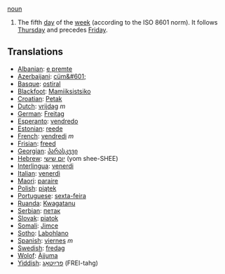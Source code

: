 [[noun]]

#The fifth [[day]] of the [[week]] (according to the ISO 8601 norm). It follows [[Thursday]] and precedes [[Friday]].

==Translations==
*[[Albanian]]: [[e premte]]
*[[Azerbaijani]]: [[cüm&#601;]]
*[[Basque]]: [[ostiral]]
*[[Blackfoot]]: [[Mamiiksistsiko]]
*[[Croatian]]: [[Petak]]
*[[Dutch]]: [[vrijdag]] ''m''
*[[German]]: [[Freitag]]
*[[Esperanto]]: [[vendredo]]
*[[Estonian]]: [[reede]]
*[[French]]: [[vendredi]] ''m''
*[[Frisian]]: [[freed]]
*[[Georgian]]: [[პარასკევი]]
*[[Hebrew]]: [[יום שישי]] (yom shee-SHEE)
*[[Interlingua]]: [[venerdi]]
*[[Italian]]: [[venerdì]]
*[[Maori]]: [[paraire]]
*[[Polish]]: [[piątek]]
*[[Portuguese]]: [[sexta-feira]]
*[[Ruanda]]: [[Kwagatanu]]
*[[Serbian]]: [[петак]]
*[[Slovak]]: [[piatok]]
*[[Somali]]: [[Jimce]]
*[[Sotho]]: [[Labohlano]]
*[[Spanish]]: [[viernes]] ''m''
*[[Swedish]]: [[fredag]]
*[[Wolof]]: [[Àjjuma]]
*[[Yiddish]]: [[פרײַטאָג]] (FREI-tahg)